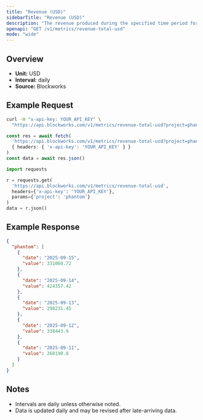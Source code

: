 ```yaml
---
title: "Revenue (USD)"
sidebarTitle: "Revenue (USD)"
description: "The revenue produced during the specified time period for given project."
openapi: "GET /v1/metrics/revenue-total-usd"
mode: "wide"
---
```


## Overview

- **Unit:** USD
- **Interval:** daily
- **Source:** Blockworks

## Example Request

<CodeGroup>

```bash cURL
curl -H "x-api-key: YOUR_API_KEY" \
  "https://api.blockworks.com/v1/metrics/revenue-total-usd?project=phantom"
```

```typescript TypeScript
const res = await fetch(
  'https://api.blockworks.com/v1/metrics/revenue-total-usd?project=phantom',
  { headers: { 'x-api-key': 'YOUR_API_KEY' } }
)
const data = await res.json()
```

```python Python
import requests

r = requests.get(
  'https://api.blockworks.com/v1/metrics/revenue-total-usd',
  headers={'x-api-key': 'YOUR_API_KEY'},
  params={'project': 'phantom'}
)
data = r.json()
```

</CodeGroup>

## Example Response

```json
{
  "phantom": [
    {
      "date": "2025-09-15",
      "value": 331060.72
    },
    {
      "date": "2025-09-14",
      "value": 424357.42
    },
    {
      "date": "2025-09-13",
      "value": 298231.45
    },
    {
      "date": "2025-09-12",
      "value": 338443.9
    },
    {
      "date": "2025-09-11",
      "value": 260190.8
    }
  ]
}
```

## Notes
- Intervals are daily unless otherwise noted.
- Data is updated daily and may be revised after late-arriving data.